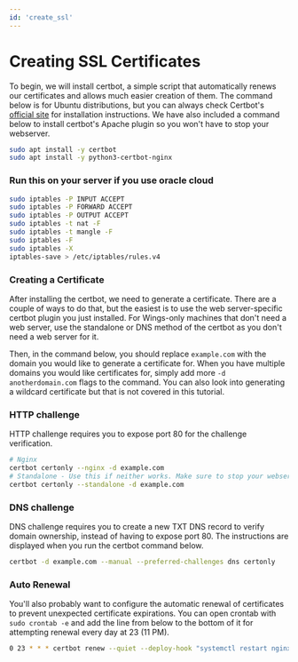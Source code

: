 ```yaml
---
id: 'create_ssl'
---
```

# Creating SSL Certificates

To begin, we will install certbot, a simple script that automatically renews our certificates and allows much easier creation of them. The command below is for Ubuntu distributions, but you can always check Certbot's [official site](https://certbot.eff.org/) for installation instructions. We have also included a command below to install certbot's Apache plugin so you won't have to stop your webserver.


```bash
sudo apt install -y certbot
sudo apt install -y python3-certbot-nginx
```

### Run this on your server if you use oracle cloud
```bash
sudo iptables -P INPUT ACCEPT
sudo iptables -P FORWARD ACCEPT
sudo iptables -P OUTPUT ACCEPT
sudo iptables -t nat -F
sudo iptables -t mangle -F
sudo iptables -F
sudo iptables -X
iptables-save > /etc/iptables/rules.v4
```

### Creating a Certificate
After installing the certbot, we need to generate a certificate. There are a couple of ways to do that, but the easiest is to use the web server-specific certbot plugin you just installed. For Wings-only machines that don't need a web server, use the standalone or DNS method of the certbot as you don't need a web server for it.

Then, in the command below, you should replace ``example.com`` with the domain you would like to generate a certificate for. When you have multiple domains you would like certificates for, simply add more ``-d anotherdomain.com`` flags to the command. You can also look into generating a wildcard certificate but that is not covered in this tutorial.

### HTTP challenge

HTTP challenge requires you to expose port 80 for the challenge verification.

```bash
# Nginx
certbot certonly --nginx -d example.com
# Standalone - Use this if neither works. Make sure to stop your webserver first when using this method.
certbot certonly --standalone -d example.com
```

### DNS challenge

DNS challenge requires you to create a new TXT DNS record to verify domain ownership, instead of having to expose port 80. The instructions are displayed when you run the certbot command below.

```bash
certbot -d example.com --manual --preferred-challenges dns certonly
```

### Auto Renewal

You'll also probably want to configure the automatic renewal of certificates to prevent unexpected certificate expirations. You can open crontab with ``sudo crontab -e`` and add the line from below to the bottom of it for attempting renewal every day at 23 (11 PM).

```bash
0 23 * * * certbot renew --quiet --deploy-hook "systemctl restart nginx"
```
